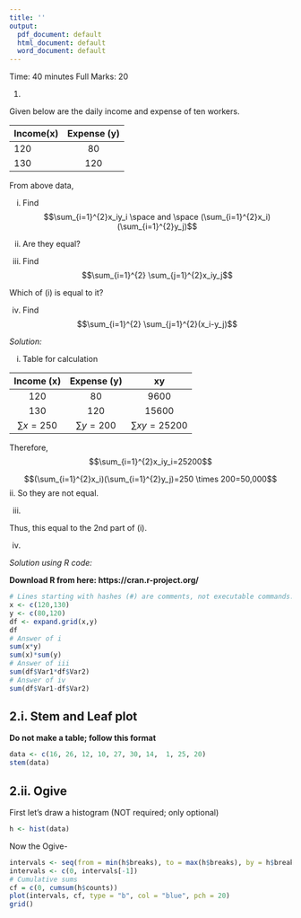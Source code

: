 ```yaml
---
title: ''
output:
  pdf_document: default
  html_document: default
  word_document: default
---
```

\begin{center}
\begin{large}
Pabna Cadet College
\end{large}

Solution to 3rd Tutorial Examination 

Subject: Mathematics

Class: VII
\end{center}

Time: 40 minutes
\hfill
Full Marks: 20

\textbf{Answer all the questions}

1. 

Given below are the daily income and expense of ten workers.

| Income(x)        | Expense (y)   | 
| ------------- |:-------------:| 
| 120     | 80|
| 130     | 120     |   


From above data, 

i. Find $$\sum_{i=1}^{2}x_iy_i \space and \space (\sum_{i=1}^{2}x_i)(\sum_{i=1}^{2}y_j)$$

ii. Are they equal? 
iii. Find $$\sum_{i=1}^{2} \sum_{j=1}^{2}x_iy_j$$

Which of (i) is equal to it? 

iv. Find $$\sum_{i=1}^{2} \sum_{j=1}^{2}(x_i-y_j)$$

*Solution:*

i. Table for calculation 


|   Income (x)  |  Expense (y)  |        xy        |
|:-------------:|:-------------:|:----------------:|
|      120      |       80      |       9600       |
|      130      |      120      |       15600      |
| $\sum x =250$ | $\sum y =200$ | $\sum xy =25200$ |

Therefore, $$\sum_{i=1}^{2}x_iy_i=25200$$

$$(\sum_{i=1}^{2}x_i)(\sum_{i=1}^{2}y_j)=250 \times 200=50,000$$
ii. So they are not equal. 

iii. 
\begin{eqnarray} 
\sum_{i=1}^{2} \sum_{j=1}^{2}x_iy_j \nonumber \\
&=&x_1(y_1+y_2)+x_2(y_1+y_2) \nonumber \\
&=& 120(80+120)+130(80+120) \nonumber \\
&=& 50,000 \nonumber \\ 
\end{eqnarray} 

Thus, this equal to the 2nd part of (i).

iv. 

\begin{eqnarray} 
\sum_{i=1}^{2} \sum_{j=1}^{2}x_iy_j \nonumber \\
&=&(x_1-y_1+x_1-y_2)+(x_2-y_1+x_2-y_2) \nonumber \\
&=& (120-80+120-120)+(130-80+130-120) \nonumber \\
&=& 100 \nonumber \\ 
\end{eqnarray}


*Solution using R code:*

**Download R from here: https://cran.r-project.org/**

```r
# Lines starting with hashes (#) are comments, not executable commands. 
x <- c(120,130)
y <- c(80,120)
df <- expand.grid(x,y)
df
# Answer of i
sum(x*y)
sum(x)*sum(y)
# Answer of iii
sum(df$Var1*df$Var2)
# Answer of iv
sum(df$Var1-df$Var2)
```

## 2.i. Stem and Leaf plot

 **Do not make a table; follow this format**
 
```r
data <- c(16, 26, 12, 10, 27, 30, 14,  1, 25, 20)
stem(data)
```

## 2.ii. Ogive

First let's draw a histogram (NOT required; only optional)
```r
h <- hist(data)
```

Now the Ogive-

```r
intervals <- seq(from = min(h$breaks), to = max(h$breaks), by = h$breaks[2] - h$breaks[1])
intervals <- c(0, intervals[-1])
# Cumulative sums
cf = c(0, cumsum(h$counts))
plot(intervals, cf, type = "b", col = "blue", pch = 20)
grid()
```

\begin{center}
---Good Luck---
\end{center}
